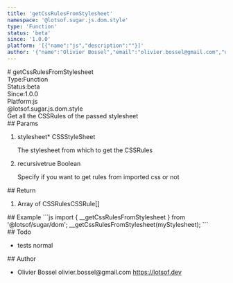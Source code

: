```yaml
---
title: 'getCssRulesFromStylesheet'
namespace: '@lotsof.sugar.js.dom.style'
type: 'Function'
status: 'beta'
since: '1.0.0'
platform: '[{"name":"js","description":""}]'
author: '{"name":"Olivier Bossel","email":"olivier.bossel@gmail.com","url":"https://lotsof.dev"}'
---
```

<div class="docmap-mdx">
# getCssRulesFromStylesheet
<div class="_metas">
<div class="_type"><span class="_type-label">Type:</span><span class="_type-value">Function</span></div>
<div class="_status"><span class="_status-label">Status:</span><span class="_status-value -beta">beta</span></div>
<div class="_since"><span class="_since-label">Since:</span><span class="_since-value">1.0.0</span></div>
<div class="_platform"><span class="_platform-label">Platform:</span><span class="_platform-value -js">js</span></div>
</div>
<div class="_namespace">@lotsof.sugar.js.dom.style</div>
<div class="_description">
Get all the CSSRules of the passed stylesheet
</div>
<div class="_params">
## Params
<ol class="_list">
<li class="_item">
<span class="_name">stylesheet<span class="_required">*</span></span><span class="_default"></span> <span class="_type">CSSStyleSheet</span>
<p class="_description">The stylesheet from which to get the CSSRules</p>
</li>
<li class="_item">
<span class="_name">recursive</span><span class="_default">true</span> <span class="_type">Boolean</span>
<p class="_description">Specify if you want to get rules from imported css or not</p>
</li>
</ol>
</div>
<div class="_return">
## Return
<ol class="_list">
<li class="_item">
<span class="_description">Array of CSSRules</span><span class="_default"></span><span class="_type">CSSRule&lsqb;&rsqb;</span>
</li>
</ol>
</div>
<div class="_examples">
## Example
```js
import { __getCssRulesFromStylesheet } from '@lotsof/sugar/dom';
__getCssRulesFromStylesheet(myStylesheet);
```
</div>
<div class="_todo">
## Todo
<ul class="_list">
<li class="_item">
<span class="_description">tests</span>
<span class="_priority -normal">normal</span>
</li>
</ul>
</div>
<div class="_author">
## Author
<ul class="_list">
<li class="_item">
<span class="_name">Olivier Bossel</span>
<span class="_email">olivier.bossel@gmail.com</span>
<a href="https://lotsof.dev" target="_blank" class="_url">https://lotsof.dev</a>
</li>
</ul>
</div>
</div>